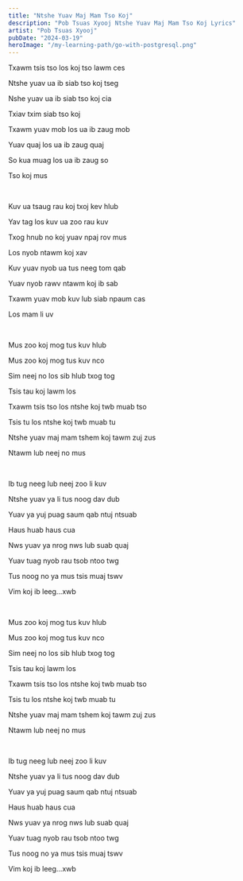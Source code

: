 ```yaml
---
title: "Ntshe Yuav Maj Mam Tso Koj"
description: "Pob Tsuas Xyooj Ntshe Yuav Maj Mam Tso Koj Lyrics"
artist: "Pob Tsuas Xyooj"
pubDate: "2024-03-19"
heroImage: "/my-learning-path/go-with-postgresql.png"
---
```


Txawm tsis tso los koj tso lawm ces

Ntshe yuav ua ib siab tso koj tseg

Nshe yuav ua ib siab tso koj cia

Txiav txim siab tso koj

Txawm yuav mob los ua ib zaug mob

Yuav quaj los ua ib zaug quaj

So kua muag los ua ib zaug so

Tso koj mus

<br />

Kuv ua tsaug rau koj txoj kev hlub

Yav tag los kuv ua zoo rau kuv

Txog hnub no koj yuav npaj rov mus

Los nyob ntawm koj xav

Kuv yuav nyob ua tus neeg tom qab

Yuav nyob rawv ntawm koj ib sab

Txawm yuav mob kuv lub siab npaum cas

Los mam li uv

<br />

Mus zoo koj mog tus kuv hlub

Mus zoo koj mog tus kuv nco

Sim neej no los sib hlub txog tog

Tsis tau koj lawm los

Txawm tsis tso los ntshe koj twb muab tso

Tsis tu los ntshe koj twb muab tu

Ntshe yuav maj mam tshem koj tawm zuj zus

Ntawm lub neej no mus

<br />

Ib tug neeg lub neej zoo li kuv

Ntshe yuav ya li tus noog dav dub

Yuav ya yuj puag saum qab ntuj ntsuab

Haus huab haus cua

Nws yuav ya nrog nws lub suab quaj

Yuav tuag nyob rau tsob ntoo twg

Tus noog no ya mus tsis muaj tswv

Vim koj ib leeg...xwb

<br />

Mus zoo koj mog tus kuv hlub

Mus zoo koj mog tus kuv nco

Sim neej no los sib hlub txog tog

Tsis tau koj lawm los

Txawm tsis tso los ntshe koj twb muab tso

Tsis tu los ntshe koj twb muab tu

Ntshe yuav maj mam tshem koj tawm zuj zus

Ntawm lub neej no mus

<br />

Ib tug neeg lub neej zoo li kuv

Ntshe yuav ya li tus noog dav dub

Yuav ya yuj puag saum qab ntuj ntsuab

Haus huab haus cua

Nws yuav ya nrog nws lub suab quaj

Yuav tuag nyob rau tsob ntoo twg

Tus noog no ya mus tsis muaj tswv

Vim koj ib leeg...xwb
